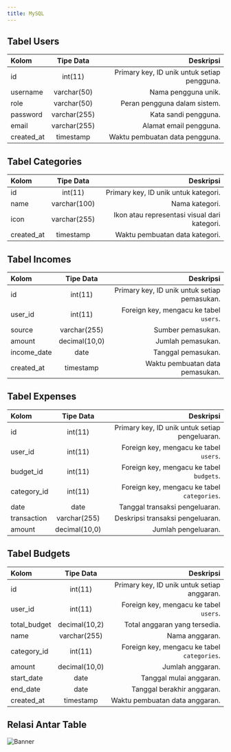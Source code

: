 ```yaml
---
title: MySQL
---
```

## Tabel Users
| Kolom         | Tipe Data        | Deskripsi                                                                 |
| :------------ | :---------------:| -------------------------------------------------------------------------:|
| id            | int(11)          | Primary key, ID unik untuk setiap pengguna.                              |
| username      | varchar(50)      | Nama pengguna unik.                                                      |
| role          | varchar(50)      | Peran pengguna dalam sistem.                                             |
| password      | varchar(255)     | Kata sandi pengguna.                                                     |
| email         | varchar(255)     | Alamat email pengguna.                                                   |
| created_at    | timestamp        | Waktu pembuatan data pengguna.                                           |


## Tabel Categories
| Kolom         | Tipe Data        | Deskripsi                                                                 |
| :------------ | :---------------:| -------------------------------------------------------------------------:|
| id            | int(11)          | Primary key, ID unik untuk kategori.                                     |
| name          | varchar(100)     | Nama kategori.                                                           |
| icon          | varchar(255)     | Ikon atau representasi visual dari kategori.                             |
| created_at    | timestamp        | Waktu pembuatan data kategori.                                           |


## Tabel Incomes
| Kolom         | Tipe Data        | Deskripsi                                                                 |
| :------------ | :---------------:| -------------------------------------------------------------------------:|
| id            | int(11)          | Primary key, ID unik untuk setiap pemasukan.                             |
| user_id       | int(11)          | Foreign key, mengacu ke tabel `users`.                                   |
| source        | varchar(255)     | Sumber pemasukan.                                                        |
| amount        | decimal(10,0)    | Jumlah pemasukan.                                                        |
| income_date   | date             | Tanggal pemasukan.                                                       |
| created_at    | timestamp        | Waktu pembuatan data pemasukan.                                          |


## Tabel Expenses
| Kolom         | Tipe Data        | Deskripsi                                                                 |
| :------------ | :---------------:| -------------------------------------------------------------------------:|
| id            | int(11)          | Primary key, ID unik untuk setiap pengeluaran.                           |
| user_id       | int(11)          | Foreign key, mengacu ke tabel `users`.                                   |
| budget_id     | int(11)          | Foreign key, mengacu ke tabel `budgets`.                                 |
| category_id   | int(11)          | Foreign key, mengacu ke tabel `categories`.                              |
| date          | date             | Tanggal transaksi pengeluaran.                                           |
| transaction   | varchar(255)     | Deskripsi transaksi pengeluaran.                                         |
| amount        | decimal(10,0)    | Jumlah pengeluaran.                                                      |


## Tabel Budgets
| Kolom         | Tipe Data        | Deskripsi                                                                 |
| :------------ | :---------------:| -------------------------------------------------------------------------:|
| id            | int(11)          | Primary key, ID unik untuk setiap anggaran.                              |
| user_id       | int(11)          | Foreign key, mengacu ke tabel `users`.                                   |
| total_budget  | decimal(10,2)    | Total anggaran yang tersedia.                                            |
| name          | varchar(255)     | Nama anggaran.                                                           |
| category_id   | int(11)          | Foreign key, mengacu ke tabel `categories`.                              |
| amount        | decimal(10,0)    | Jumlah anggaran.                                                         |
| start_date    | date             | Tanggal mulai anggaran.                                                  |
| end_date      | date             | Tanggal berakhir anggaran.                                               |
| created_at    | timestamp        | Waktu pembuatan data anggaran.                                           |

## Relasi Antar Table
![Banner](/images/kfdb.png "usecase")